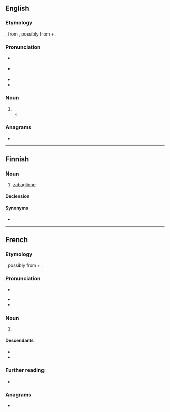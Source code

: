 ==English==

===Etymology===
{{bor|en|fr|sabayon}}, from {{der|en|it|zabaglione|zabaione}}, possibly from {{der|en|la|sabaia||Illyrian barley beer|pos=from an {{der|en|xil|-}} word probably from {{der|en|ine-pro|*sab-||taste}}}} + {{m|it|-one|pos=augmentative suffix}}.

===Pronunciation===
* {{a|UK}} {{IPA|en|/ˈsabaɪjɒ̃/}}
* {{a|US}} {{IPA|en|/ˌsɑbaɪˈoʊn/|/ˌsɑbɑˈjoʊn/}}
* {{rhymes|en|əʊn}}
* {{hyphenation|en|sa|ba|yon}}

===Noun===
{{en-noun|~}}

# {{synonym of|en|zabaglione}}
#* {{quote-journal|en|date=June 3, 2007|author=Amanda Hesser|title=Cooking|work=New York Times|url=http://www.nytimes.com/2007/06/03/books/review/Hesser-t.html
|passage=An orange-blossom-water '''sabayon''' is thickened in the microwave (and I will never again make finicky sabayon any other way).}}

===Anagrams===
* {{anagrams|en|a=aabnosy|Bayonas}}

----

==Finnish==

===Noun===
{{fi-noun}}

# {{lb|fi|food}} [[zabaglione]]

====Declension====
{{fi-decl-risti|sabayon|||a|i=0}}

====Synonyms====
* {{l|fi|viinivaahtokastike}}

----

==French==

===Etymology===
{{bor|fr|it|zabaione}}, possibly from {{der|fr|la|sabaia||Illyrian barley beer|pos=from an {{der|fr|xil|-}} word probably from {{der|fr|ine-pro|*sab-||taste}}}} + {{m|it|-one|pos=augmentative suffix}}.

===Pronunciation===
* {{audio|fr|LL-Q150 (fra)-LoquaxFR-sabayon.wav|Audio}}
{{wikipedia|lang=fr}}
* {{fr-IPA|sabaïon}}
* {{rhymes|fr|ɔ̃}}

===Noun===
{{fr-noun|m|~}}

# {{l|en|zabaglione}} {{gloss|custard-like dessert made with egg yolks, sugar and Marsala wine}}
#: {{syn|fr|zambajon}}

====Descendants====
* {{desc|en|sabayon|bor=1}}
* {{desc|fi|sabayon|bor=1}}

===Further reading===
* {{R:TLFi}}

===Anagrams===
* {{anagrams|fr|abayons}}

{{topics|fr|Desserts}}
